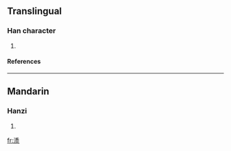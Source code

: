 ==Translingual==
===Han character===
{{Han char|rn=85|rad=水|as=12|sn=15|four=3212<sub>3</sub>|canj=水竹木水 (EHDE)}}
# {{defn|Han|sort=水12}}
====References====
{{Han ref|kx=0651.090|dkj=18300|hdz=31743.030|uh=6F7B|ud=28539|bh=E661|bd=58977}}

----
==Mandarin==
===Hanzi===
{{cmn-hanzi|pin=[[shǔ]] ([[shu3]])|wg=shu<sup>3</sup>}}
# {{defn|Mandarin}}

[[fr:潻]]